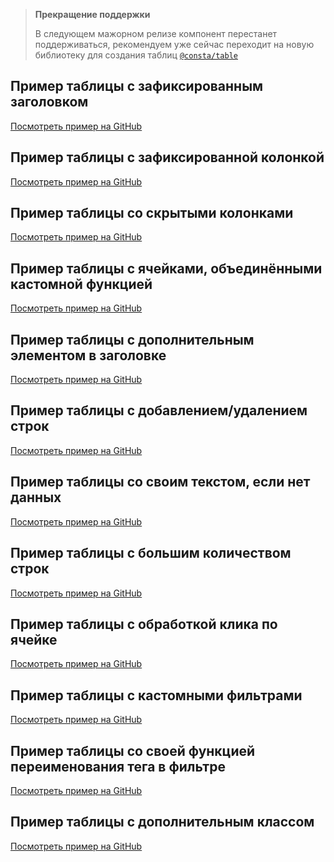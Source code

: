 
> **Прекращение поддержки**
>
> В следующем мажорном релизе компонент перестанет поддерживаться, рекомендуем уже сейчас переходит на новую библиотеку для создания таблиц [`@consta/table`](##LIBS.LIB/lib:table)

## Пример таблицы с зафиксированным заголовком

<TableUseWithStickyHeader />

[Посмотреть пример на GitHub](https://github.com/consta-design-system/uikit/tree/dev/src/components/Table/__stand__/use/TableUseWithStickyHeader/TableUseWithStickyHeader.tsx)

## Пример таблицы с зафиксированной колонкой

<TableUseWithStickyColumn />

[Посмотреть пример на GitHub](https://github.com/consta-design-system/uikit/tree/dev/src/components/Table/__stand__/use/TableUseWithStickyColumn/TableUseWithStickyColumn.tsx)

## Пример таблицы со скрытыми колонками

<TableUseWithHiddenColumn />

[Посмотреть пример на GitHub](https://github.com/consta-design-system/uikit/tree/dev/src/components/Table/__stand__/use/TableUseWithHiddenColumn/TableUseWithHiddenColumn.tsx)

## Пример таблицы с ячейками, объединёнными кастомной функцией

<TableUseWithMergedByCustomCallbackCells />

[Посмотреть пример на GitHub](https://github.com/consta-design-system/uikit/tree/dev/src/components/Table/__stand__/use/TableUseWithMergedByCustomCallbackCells/TableUseWithMergedByCustomCallbackCells.tsx)

## Пример таблицы с дополнительным элементом в заголовке

<TableUseWithIcon />

[Посмотреть пример на GitHub](https://github.com/consta-design-system/uikit/tree/dev/src/components/Table/__stand__/use/TableUseWithIcon/TableUseWithIcon.tsx)

## Пример таблицы с добавлением/удалением строк

<TableUseWithRowActions />

[Посмотреть пример на GitHub](https://github.com/consta-design-system/uikit/tree/dev/src/components/Table/__stand__/use/TableUseWithRowActions/TableUseWithRowActions.tsx)

## Пример таблицы со своим текстом, если нет данных

<TableUseWithCustomRowsPlaceholder />

[Посмотреть пример на GitHub](https://github.com/consta-design-system/uikit/tree/dev/src/components/Table/__stand__/use/TableUseWithCustomRowsPlaceholder/TableUseWithCustomRowsPlaceholder.tsx)

## Пример таблицы с большим количеством строк

<TableUseWithBigData />

[Посмотреть пример на GitHub](https://github.com/consta-design-system/uikit/tree/dev/src/components/Table/__stand__/use/TableUseWithBigData/TableUseWithBigData.tsx)

## Пример таблицы с обработкой клика по ячейке

<TableUseWithHandleCellClickExample />

[Посмотреть пример на GitHub](https://github.com/consta-design-system/uikit/tree/dev/src/components/Table/__stand__/use/TableUseWithHandleCellClickExample/TableUseWithHandleCellClickExample.tsx)

## Пример таблицы с кастомными фильтрами

<TableUseWithCustomFilters />

[Посмотреть пример на GitHub](https://github.com/consta-design-system/uikit/tree/dev/src/components/Table/__stand__/use/TableUseWithCustomFilters/TableUseWithCustomFilters.tsx)

## Пример таблицы со своей функцией переименования тега в фильтре

<TableUseWithCustomTagLabelFunction />

[Посмотреть пример на GitHub](https://github.com/consta-design-system/uikit/tree/dev/src/components/Table/__stand__/use/TableUseWithCustomTagLabelFunction/TableUseWithCustomTagLabelFunction.tsx)

## Пример таблицы с дополнительным классом

<TableUseWithGetAdditionalClassName />

[Посмотреть пример на GitHub](https://github.com/consta-design-system/uikit/tree/dev/src/components/Table/__stand__/use/TableUseWithGetAdditionalClassName/TableUseWithGetAdditionalClassName.tsx)
